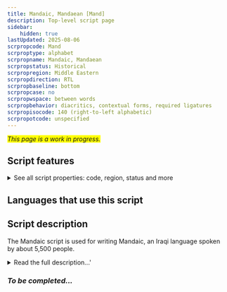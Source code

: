```yaml
---
title: Mandaic, Mandaean [Mand]
description: Top-level script page
sidebar:
    hidden: true
lastUpdated: 2025-08-06
scrpropcode: Mand
scrproptype: alphabet
scrpropname: Mandaic, Mandaean
scrpropstatus: Historical
scrpropregion: Middle Eastern
scrpropdirection: RTL
scrpropbaseline: bottom
scrpropcase: no
scrpropwspace: between words
scrpropbehavior: diacritics, contextual forms, required ligatures
scrpropisocode: 140 (right-to-left alphabetic)
scrpropotcode: unspecified
---
```


<span style='background-color:yellow'>_This page is a work in progress._</span>


## Script features

<details>
<summary> See all script properties: code, region, status and more</summary>
<ScriptInfo />
</details>

## Languages that use this script

<WsList script='Mand' wsMax='5' />

## Script description

The Mandaic script is used for writing Mandaic, an Iraqi language spoken by about 5,500 people.

<details><summary>Read the full description...'</summary>_Not yet available._</details>

### _To be completed..._


